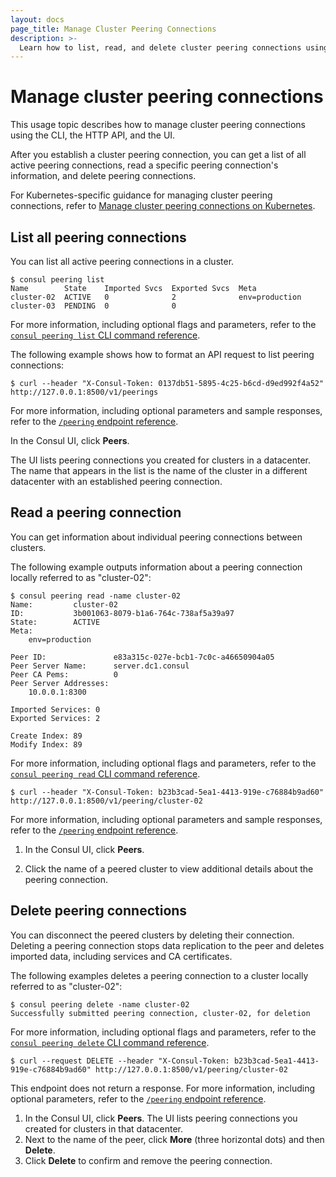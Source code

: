 ```yaml
---
layout: docs
page_title: Manage Cluster Peering Connections
description: >-
  Learn how to list, read, and delete cluster peering connections using Consul. You can use the HTTP API, the CLI, or the Consul UI to manage cluster peering connections.
---
```


# Manage cluster peering connections

This usage topic describes how to manage cluster peering connections using the CLI, the HTTP API, and the UI.

After you establish a cluster peering connection, you can get a list of all active peering connections, read a specific peering connection's information, and delete peering connections.

For Kubernetes-specific guidance for managing cluster peering connections, refer to [Manage cluster peering connections on Kubernetes](/consul/docs/k8s/connect/cluster-peering/usage/manage-peering).

## List all peering connections

You can list all active peering connections in a cluster.

<Tabs>
<Tab heading="Consul CLI" group="cli">

  ```shell-session 
  $ consul peering list
  Name        State    Imported Svcs  Exported Svcs  Meta
  cluster-02  ACTIVE   0              2              env=production
  cluster-03  PENDING  0              0
  ```

For more information, including optional flags and parameters, refer to the [`consul peering list` CLI command reference](/consul/commands/peering/list).

</Tab>
<Tab heading="HTTP API" group="api">

The following example shows how to format an API request to list peering connections:

  ```shell-session
  $ curl --header "X-Consul-Token: 0137db51-5895-4c25-b6cd-d9ed992f4a52" http://127.0.0.1:8500/v1/peerings
  ```

For more information, including optional parameters and sample responses, refer to the [`/peering` endpoint reference](/consul/api-docs/peering#list-all-peerings).

</Tab>
<Tab heading="Consul UI" group="ui">

In the Consul UI, click **Peers**.

The UI lists peering connections you created for clusters in a datacenter. The name that appears in the list is the name of the cluster in a different datacenter with an established peering connection.

</Tab>
</Tabs>

## Read a peering connection

You can get information about individual peering connections between clusters.

<Tabs>

<Tab heading="Consul CLI" group="cli">

The following example outputs information about a peering connection locally referred to as "cluster-02":

  ```shell-session
  $ consul peering read -name cluster-02
  Name:         cluster-02
  ID:           3b001063-8079-b1a6-764c-738af5a39a97
  State:        ACTIVE
  Meta:
      env=production

  Peer ID:               e83a315c-027e-bcb1-7c0c-a46650904a05
  Peer Server Name:      server.dc1.consul
  Peer CA Pems:          0
  Peer Server Addresses:
      10.0.0.1:8300

  Imported Services: 0
  Exported Services: 2

  Create Index: 89
  Modify Index: 89
  ```

For more information, including optional flags and parameters, refer to the [`consul peering read` CLI command reference](/consul/commands/peering/read).

</Tab>
<Tab heading="HTTP API" group="api">

  ```shell-session
  $ curl --header "X-Consul-Token: b23b3cad-5ea1-4413-919e-c76884b9ad60" http://127.0.0.1:8500/v1/peering/cluster-02
  ```

For more information, including optional parameters and sample responses, refer to the [`/peering` endpoint reference](/consul/api-docs/peering#read-a-peering-connection).

</Tab>
<Tab heading="Consul UI" group="ui">

1. In the Consul UI, click **Peers**.

1. Click the name of a peered cluster to view additional details about the peering connection.

</Tab>
</Tabs>

## Delete peering connections

You can disconnect the peered clusters by deleting their connection. Deleting a peering connection stops data replication to the peer and deletes imported data, including services and CA certificates.

<Tabs>
<Tab heading="Consul CLI" group="cli">

  The following examples deletes a peering connection to a cluster locally referred to as "cluster-02":

  ```shell-session 
  $ consul peering delete -name cluster-02
  Successfully submitted peering connection, cluster-02, for deletion
  ```

For more information, including optional flags and parameters, refer to the [`consul peering delete` CLI command reference](/consul/commands/peering/delete).

</Tab>
<Tab heading="HTTP API" group="api">

  ```shell-session
  $ curl --request DELETE --header "X-Consul-Token: b23b3cad-5ea1-4413-919e-c76884b9ad60" http://127.0.0.1:8500/v1/peering/cluster-02
  ```

This endpoint does not return a response. For more information, including optional parameters, refer to the [`/peering` endpoint reference](/consul/api-docs/peering/consul/api-docs/peering#delete-a-peering-connection).
</Tab>
<Tab heading="Consul UI" group="ui">

1. In the Consul UI, click **Peers**. The UI lists peering connections you created for clusters in that datacenter.
1. Next to the name of the peer, click **More** (three horizontal dots) and then **Delete**.
1. Click **Delete** to confirm and remove the peering connection.

</Tab>
</Tabs>